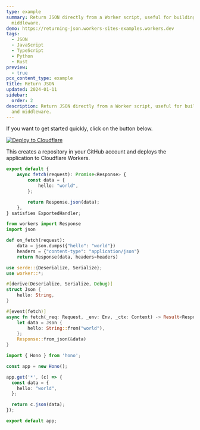 ```yaml
---
type: example
summary: Return JSON directly from a Worker script, useful for building APIs and
  middleware.
demo: https://returning-json.workers-sites-examples.workers.dev
tags:
  - JSON
  - JavaScript
  - TypeScript
  - Python
  - Rust
preview:
  - true
pcx_content_type: example
title: Return JSON
updated: 2024-01-11
sidebar:
  order: 2
description: Return JSON directly from a Worker script, useful for building APIs
  and middleware.
---
```


If you want to get started quickly, click on the button below.

[![Deploy to Cloudflare](https://deploy.workers.cloudflare.com/button)](https://deploy.workers.cloudflare.com/?url=https://github.com/cloudflare/docs-examples/tree/main/workers/return-json)

This creates a repository in your GitHub account and deploys the application to Cloudflare Workers.


<Tabs syncKey="workersExamples"> <TabItem label="JavaScript" icon="seti:javascript">

<Render file="return-json-example-js" />

</TabItem> <TabItem label="TypeScript" icon="seti:typescript">

```ts
export default {
	async fetch(request): Promise<Response> {
		const data = {
			hello: "world",
		};

		return Response.json(data);
	},
} satisfies ExportedHandler;
```

</TabItem> <TabItem label="Python" icon="seti:python">

```py
from workers import Response
import json

def on_fetch(request):
    data = json.dumps({"hello": "world"})
    headers = {"content-type": "application/json"}
    return Response(data, headers=headers)
```

</TabItem> <TabItem label="Rust" icon="seti:rust">

```rs
use serde::{Deserialize, Serialize};
use worker::*;

#[derive(Deserialize, Serialize, Debug)]
struct Json {
    hello: String,
}

#[event(fetch)]
async fn fetch(_req: Request, _env: Env, _ctx: Context) -> Result<Response> {
    let data = Json {
        hello: String::from("world"),
    };
    Response::from_json(&data)
}
```

</TabItem> <TabItem label="Hono" icon="seti:typescript">

```ts
import { Hono } from 'hono';

const app = new Hono();

app.get('*', (c) => {
  const data = {
    hello: "world",
  };

  return c.json(data);
});

export default app;
```

</TabItem> </Tabs>
